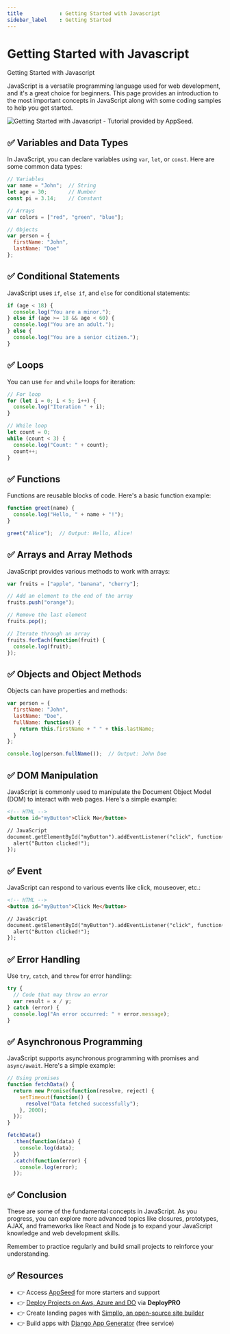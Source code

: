 ```yaml
---
title            : Getting Started with Javascript
sidebar_label    : Getting Started
---
```


# Getting Started with Javascript

<SubHeading>Getting Started with Javascript</SubHeading>

JavaScript is a versatile programming language used for web development, and it's a great choice for beginners. 
This page provides an introduction to the most important concepts in JavaScript along with some coding samples to help you get started.

![Getting Started with Javascript - Tutorial provided by AppSeed.](https://github-production-user-asset-6210df.s3.amazonaws.com/51070104/268692199-fcfc2890-1b87-42a5-988d-1fabe8ca7954.jpg)

## ✅ **Variables and Data Types**

In JavaScript, you can declare variables using `var`, `let`, or `const`. Here are some common data types:

```javascript
// Variables
var name = "John";  // String
let age = 30;       // Number
const pi = 3.14;    // Constant

// Arrays
var colors = ["red", "green", "blue"];

// Objects
var person = {
  firstName: "John",
  lastName: "Doe"
};
```

## ✅ **Conditional Statements**

JavaScript uses `if`, `else if`, and `else` for conditional statements:

```javascript
if (age < 18) {
  console.log("You are a minor.");
} else if (age >= 18 && age < 60) {
  console.log("You are an adult.");
} else {
  console.log("You are a senior citizen.");
}
```

## ✅ **Loops**

You can use `for` and `while` loops for iteration:

```javascript
// For loop
for (let i = 0; i < 5; i++) {
  console.log("Iteration " + i);
}

// While loop
let count = 0;
while (count < 3) {
  console.log("Count: " + count);
  count++;
}
```

## ✅ **Functions**

Functions are reusable blocks of code. Here's a basic function example:

```javascript
function greet(name) {
  console.log("Hello, " + name + "!");
}

greet("Alice");  // Output: Hello, Alice!
```

## ✅ **Arrays and Array Methods**

JavaScript provides various methods to work with arrays:

```javascript
var fruits = ["apple", "banana", "cherry"];

// Add an element to the end of the array
fruits.push("orange");

// Remove the last element
fruits.pop();

// Iterate through an array
fruits.forEach(function(fruit) {
  console.log(fruit);
});
```

## ✅ **Objects and Object Methods**

Objects can have properties and methods:

```javascript
var person = {
  firstName: "John",
  lastName: "Doe",
  fullName: function() {
    return this.firstName + " " + this.lastName;
  }
};

console.log(person.fullName());  // Output: John Doe
```

## ✅ **DOM Manipulation**

JavaScript is commonly used to manipulate the Document Object Model (DOM) to interact with web pages. Here's a simple example:

```html
<!-- HTML -->
<button id="myButton">Click Me</button>

// JavaScript
document.getElementById("myButton").addEventListener("click", function() {
  alert("Button clicked!");
});
```

## ✅ **Event**

JavaScript can respond to various events like click, mouseover, etc.:

```html
<!-- HTML -->
<button id="myButton">Click Me</button>

// JavaScript
document.getElementById("myButton").addEventListener("click", function() {
  alert("Button clicked!");
});
```

## ✅ **Error Handling**

Use `try`, `catch`, and `throw` for error handling:

```javascript
try {
  // Code that may throw an error
  var result = x / y;
} catch (error) {
  console.log("An error occurred: " + error.message);
}
```

## ✅ **Asynchronous Programming**

JavaScript supports asynchronous programming with promises and `async/await`. Here's a simple example:

```javascript
// Using promises
function fetchData() {
  return new Promise(function(resolve, reject) {
    setTimeout(function() {
      resolve("Data fetched successfully");
    }, 2000);
  });
}

fetchData()
  .then(function(data) {
    console.log(data);
  })
  .catch(function(error) {
    console.log(error);
  });
```

## ✅ Conclusion

These are some of the fundamental concepts in JavaScript. 
As you progress, you can explore more advanced topics like closures, prototypes, AJAX, and frameworks like React and Node.js to expand your JavaScript knowledge and web development skills. 

Remember to practice regularly and build small projects to reinforce your understanding.

## ✅ Resources

- 👉 Access [AppSeed](https://appseed.us/) for more starters and support 
- 👉 [Deploy Projects on Aws, Azure and DO](https://www.docs.deploypro.dev/) via **DeployPRO**
- 👉 Create landing pages with [Simpllo, an open-source site builder](https://www.simpllo.com/)
- 👉 Build apps with [Django App Generator](https://app-generator.dev/django/) (free service)
